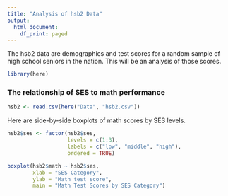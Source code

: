 ```yaml
---
title: "Analysis of hsb2 Data"
output:
  html_document:
    df_print: paged
---
```


The hsb2 data are demographics and test scores for a random sample of high 
school seniors in the nation. This will be an analysis of those scores.

```r
library(here)

```

### The relationship of SES to math performance

```r
hsb2 <- read.csv(here("Data", "hsb2.csv"))
```

Here are side-by-side boxplots of math scores by SES levels.
```r
hsb2$ses <- factor(hsb2$ses,
                   levels = c(1:3),
                   labels = c("low", "middle", "high"),
                   ordered = TRUE)

boxplot(hsb2$math ~ hsb2$ses,
        xlab = "SES Category",
        ylab = "Math test score",
        main = "Math Test Scores by SES Category")
```

